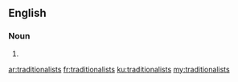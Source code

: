 ==English==

===Noun===
{{head|en|noun plural form}}

# {{plural of|traditionalist|lang=en}}

[[ar:traditionalists]]
[[fr:traditionalists]]
[[ku:traditionalists]]
[[my:traditionalists]]
